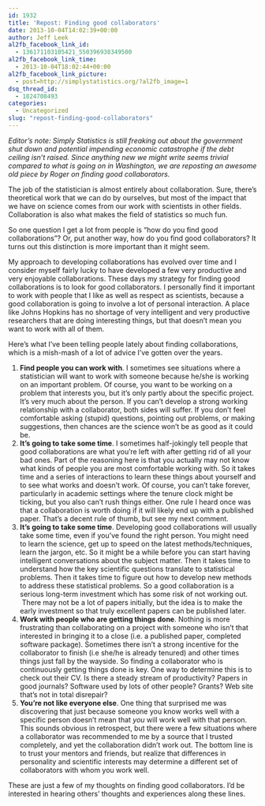 ```yaml
---
id: 1932
title: 'Repost: Finding good collaborators'
date: 2013-10-04T14:02:39+00:00
author: Jeff Leek
al2fb_facebook_link_id:
  - 136171103105421_550396938349500
al2fb_facebook_link_time:
  - 2013-10-04T18:02:44+00:00
al2fb_facebook_link_picture:
  - post=http://simplystatistics.org/?al2fb_image=1
dsq_thread_id:
  - 1824708493
categories:
  - Uncategorized
slug: "repost-finding-good-collaborators"
---
```

_Editor's note: Simply Statistics is still freaking out about the government shut down and potential impending economic catastrophe if the debt ceiling isn't raised. Since anything new we might write seems trivial compared to what is going on in Washington, we are reposting an awesome old piece by Roger on finding good collaborators. _

The job of the statistician is almost entirely about collaboration. Sure, there’s theoretical work that we can do by ourselves, but most of the impact that we have on science comes from our work with scientists in other fields. Collaboration is also what makes the field of statistics so much fun.

So one question I get a lot from people is “how do you find good collaborations”? Or, put another way, how do you find good collaborators? It turns out this distinction is more important than it might seem.

My approach to developing collaborations has evolved over time and I consider myself fairly lucky to have developed a few very productive and very enjoyable collaborations. These days my strategy for finding good collaborations is to look for good collaborators. I personally find it important to work with people that I like as well as respect as scientists, because a good collaboration is going to involve a lot of personal interaction. A place like Johns Hopkins has no shortage of very intelligent and very productive researchers that are doing interesting things, but that doesn’t mean you want to work with all of them.

Here’s what I’ve been telling people lately about finding collaborations, which is a mish-mash of a lot of advice I’ve gotten over the years.

  1. **Find people you can work with**. I sometimes see situations where a statistician will want to work with someone because he/she is working on an important problem. Of course, you want to be working on a problem that interests you, but it’s only partly about the specific project. It’s very much about the person. If you can’t develop a strong working relationship with a collaborator, both sides will suffer. If you don’t feel comfortable asking (stupid) questions, pointing out problems, or making suggestions, then chances are the science won’t be as good as it could be.
  2. **It’s going to take some time**. I sometimes half-jokingly tell people that good collaborations are what you’re left with after getting rid of all your bad ones. Part of the reasoning here is that you actually may not know what kinds of people you are most comfortable working with. So it takes time and a series of interactions to learn these things about yourself and to see what works and doesn’t work. Of course, you can’t take forever, particularly in academic settings where the tenure clock might be ticking, but you also can’t rush things either. One rule I heard once was that a collaboration is worth doing if it will likely end up with a published paper. That’s a decent rule of thumb, but see my next comment.
  3. **It’s going to take some time**. Developing good collaborations will usually take some time, even if you’ve found the right person. You might need to learn the science, get up to speed on the latest methods/techniques, learn the jargon, etc. So it might be a while before you can start having intelligent conversations about the subject matter. Then it takes time to understand how the key scientific questions translate to statistical problems. Then it takes time to figure out how to develop new methods to address these statistical problems. So a good collaboration is a serious long-term investment which has some risk of not working out.  There may not be a lot of papers initially, but the idea is to make the early investment so that truly excellent papers can be published later.
  4. **Work with people who are getting things done**. Nothing is more frustrating than collaborating on a project with someone who isn’t that interested in bringing it to a close (i.e. a published paper, completed software package). Sometimes there isn’t a strong incentive for the collaborator to finish (i.e she/he is already tenured) and other times things just fall by the wayside. So finding a collaborator who is continuously getting things done is key. One way to determine this is to check out their CV. Is there a steady stream of productivity? Papers in good journals? Software used by lots of other people? Grants? Web site that’s not in total disrepair?
  5. **You’re not like everyone else**. One thing that surprised me was discovering that just because someone you know works well with a specific person doesn’t mean that _you_ will work well with that person. This sounds obvious in retrospect, but there were a few situations where a collaborator was recommended to me by a source that I trusted completely, and yet the collaboration didn’t work out. The bottom line is to trust your mentors and friends, but realize that differences in personality and scientific interests may determine a different set of collaborators with whom you work well.

These are just a few of my thoughts on finding good collaborators. I’d be interested in hearing others’ thoughts and experiences along these lines.

&nbsp;
